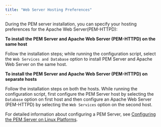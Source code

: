 ```yaml
---
title: "Web Server Hosting Preferences"
---
```


<div id="installing_pem_server_and_apache_web_server_preferences" class="registered_link"></div>

During the PEM server installation, you can specify your hosting preferences for the Apache Web Server(PEM-HTTPD):

**To install the PEM Server and Apache Web Server (PEM-HTTPD) on the same host**

Follow the installation steps; while running the configuration script, select the `Web Services and Database` option to install PEM Server and Apache Web Server on the same host.

**To install the PEM Server and Apache Web Server (PEM-HTTPD) on separate hosts**

Follow the installation steps on both the hosts. While running the configuration script, first configure the PEM Server host by selecting the `Database` option on first host and then configure an Apache Web Server (PEM-HTTPD) by selecting the `Web Services` option on the second host.

For detailed information about configuring a PEM Server, see [Configuring the PEM Server on Linux Platforms](05_configuring_the_pem_server_on_linux/#configuring_the_pem_server_on_linux).

